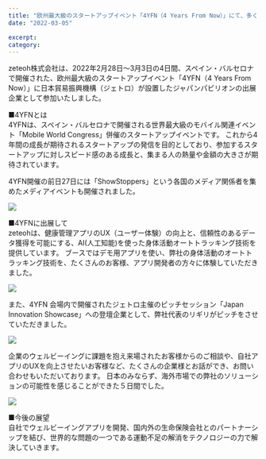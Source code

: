 ```yaml
---
title: "欧州最大級のスタートアップイベント「4YFN（4 Years From Now）」にて、多くの方にAI(人工知能)を使った身体活動オートトラッキング技術を体験いただきました。"
date: "2022-03-05"

excerpt: 
category: 
---
```


zeteoh株式会社は、2022年2月28日～3月3日の4日間、スペイン・バルセロナで開催された、欧州最大級のスタートアップイベント「4YFN（4 Years From Now）」に日本貿易振興機構（ジェトロ）が設置したジャパンパビリオンの出展企業として参加いたしました。

■4YFNとは\
4YFNは、スペイン・バルセロナで開催される世界最大級のモバイル関連イベント「Mobile World Congress」併催のスタートアップイベントです。
これから4年間の成長が期待されるスタートアップの発信を目的としており、参加するスタートアップに対しスピード感のある成長と、集まる人の熱量や金額の大きさが期待されています。

4YFN開催の前日27日には「ShowStoppers」という各国のメディア関係者を集めたメディアイベントも開催されました。

![](/images/News/2022-03-05/show-stoppers.webp)

■4YFNに出展して\
zeteohは、健康管理アプリのUX（ユーザー体験）の向上と、信頼性のあるデータ獲得を可能にする、AI(人工知能)を使った身体活動オートトラッキング技術を提供しています。
ブースではデモ用アプリを使い、弊社の身体活動のオートトラッキング技術を、たくさんのお客様、アプリ開発者の方々に体験していただきました。

![](/images/News/2022-03-05/booth.webp)

また、4YFN 会場内で開催されたジェトロ主催のピッチセッション「Japan Innovation Showcase」への登壇企業として、弊社代表のリギリがピッチをさせていただきました。

![](/images/News/2022-03-05/pitching.webp)

企業のウェルビーイングに課題を抱え来場されたお客様からのご相談や、自社アプリのUXを向上させたいお客様など、たくさんの企業様とお話ができ、お問い合わせもいただいております。
日本のみならず、海外市場での弊社のソリューションの可能性を感じることができた５日間でした。

![](/images/News/2022-03-05/4yfn.webp)

■今後の展望\
自社でウェルビーイングアプリを開発、国内外の生命保険会社とのパートナーシップを結び、世界的な問題の一つである運動不足の解消をテクノロジーの力で解決していきます。
